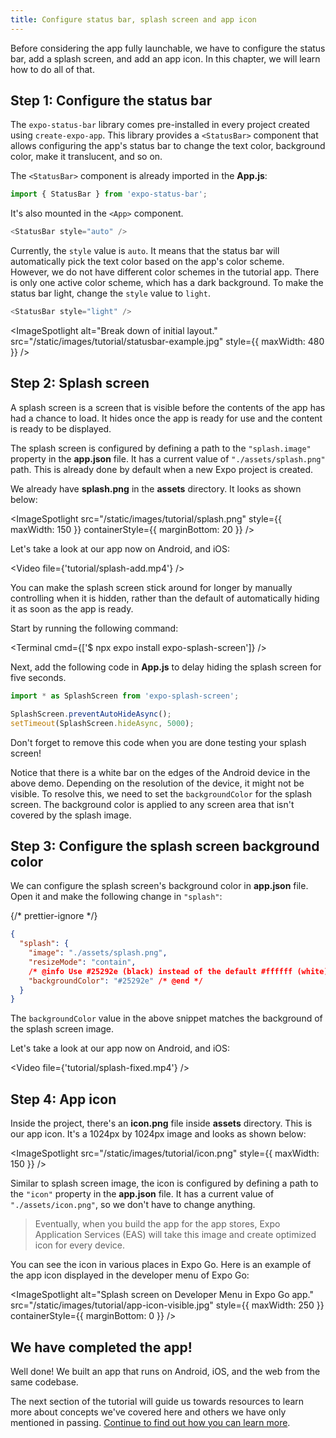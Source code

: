 ```yaml
---
title: Configure status bar, splash screen and app icon
---
```



Before considering the app fully launchable, we have to configure the status bar, add a splash screen, and add an app icon. In this chapter, we will learn how to do all of that.

## Step 1: Configure the status bar

The <LinkBase href="/versions/latest/sdk/status-bar/" openInNewTab>`expo-status-bar`</LinkBase> library comes pre-installed in every project created using `create-expo-app`. This library provides a `<StatusBar>` component that allows configuring the app's status bar to change the text color, background color, make it translucent, and so on.

The `<StatusBar>` component is already imported in the **App.js**:

```js App.js
import { StatusBar } from 'expo-status-bar';
```

It's also mounted in the `<App>` component.

```js App.js
<StatusBar style="auto" />
```

Currently, the `style` value is `auto`. It means that the status bar will automatically pick the text color based on the app's color scheme. However, we do not have different color schemes in the tutorial app. There is only one active color scheme, which has a dark background. To make the status bar light, change the `style` value to `light`.

```js App.js
<StatusBar style="light" />
```

<ImageSpotlight
  alt="Break down of initial layout."
  src="/static/images/tutorial/statusbar-example.jpg"
  style={{ maxWidth: 480 }}
/>

## Step 2: Splash screen

A splash screen is a screen that is visible before the contents of the app has had a chance to load. It hides once the app is ready for use and the content is ready to be displayed.

The splash screen is configured by defining a path to the `"splash.image"` property in the <LinkBase href="/workflow/configuration/" openInNewTab>**app.json** file</LinkBase>. It has a current value of `"./assets/splash.png"` path. This is already done by default when a new Expo project is created.

We already have **splash.png** in the **assets** directory. It looks as shown below:

<ImageSpotlight
  src="/static/images/tutorial/splash.png"
  style={{ maxWidth: 150 }}
  containerStyle={{ marginBottom: 20 }}
/>

Let's take a look at our app now on Android, and iOS:

<Video file={'tutorial/splash-add.mp4'} />

<Collapsible summary="Is the app loading too quickly for you to get a good look at the splash screen?">

You can make the splash screen stick around for longer by manually controlling when it is hidden, rather than the default of automatically hiding it as soon as the app is ready.

Start by running the following command:

<Terminal cmd={['$ npx expo install expo-splash-screen']} />

Next, add the following code in **App.js** to delay hiding the splash screen for five seconds.

```js App.js
import * as SplashScreen from 'expo-splash-screen';

SplashScreen.preventAutoHideAsync();
setTimeout(SplashScreen.hideAsync, 5000);
```

Don't forget to remove this code when you are done testing your splash screen!

</Collapsible>

Notice that there is a white bar on the edges of the Android device in the above demo. Depending on the resolution of the device, it might not be visible. To resolve this, we need to set the `backgroundColor` for the splash screen. The background color is applied to any screen area that isn't covered by the splash image.

## Step 3: Configure the splash screen background color

We can configure the splash screen's background color in **app.json** file. Open it and make the following change in `"splash"`:

{/* prettier-ignore */}
```json app.json
{
  "splash": {
    "image": "./assets/splash.png",
    "resizeMode": "contain",
    /* @info Use #25292e (black) instead of the default #ffffff (white). */
    "backgroundColor": "#25292e" /* @end */
  }
}
```

The `backgroundColor` value in the above snippet matches the background of the splash screen image.

Let's take a look at our app now on Android, and iOS:

<Video file={'tutorial/splash-fixed.mp4'} />

## Step 4: App icon

Inside the project, there's an **icon.png** file inside **assets** directory. This is our app icon. It's a 1024px by 1024px image and looks as shown below:

<ImageSpotlight src="/static/images/tutorial/icon.png" style={{ maxWidth: 150 }} />

Similar to splash screen image, the icon is configured by defining a path to the `"icon"` property in the **app.json** file. It has a current value of `"./assets/icon.png"`, so we don't have to change anything.

> Eventually, when you build the app for the app stores, Expo Application Services (EAS) will take this image and create optimized icon for every device.

You can see the icon in various places in Expo Go. Here is an example of the app icon displayed in the developer menu of Expo Go:

<ImageSpotlight
  alt="Splash screen on Developer Menu in Expo Go app."
  src="/static/images/tutorial/app-icon-visible.jpg"
  style={{ maxWidth: 250 }}
  containerStyle={{ marginBottom: 0 }}
/>

## We have completed the app!

Well done! We built an app that runs on Android, iOS, and the web from the same codebase.

The next section of the tutorial will guide us towards resources to learn more about concepts we've covered here and others we have only mentioned in passing. [Continue to find out how you can learn more](/tutorial/follow-up).
